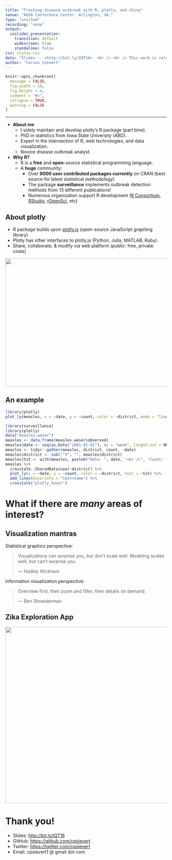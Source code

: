 ```yaml
---
title: "Tracking disease outbreak with R, plotly, and shiny"
venue: "AUSA Conference Center. Arlington, VA."
type: "invited"
recording: "none"
output:
  ioslides_presentation:
    transition: default
    widescreen: true
    standalone: false
css: styles.css
date: "Slides -- <http://bit.ly/IQT16>  <br /> <br /> This work is released under <a href='https://github.com/cpsievert/talks/blob/gh-pages/LICENSE'>Creative Commons</a>"
author: "Carson Sievert"
---
```


```r
knitr::opts_chunk$set(
  message = FALSE,
  fig.width = 10,
  fig.height = 4,
  comment = "#>",
  collapse = TRUE,
  warning = FALSE
)
```

---

* __About me__
    * I solely maintain and develop plotly's R package (part time).
    * PhD in statistics from Iowa State University (ABD).
    * Expert in the intersection of R, web technologies, and data visualization.
    * Novice disease outbreak analyst.
* __Why R?__
    * R is a __free__ and __open__-source statistical programming language.
    * A __huge__ community:
        * Over __9000 user contributed packages currently__ on CRAN (best source for latest statistical methodology)
        * The package __surveillance__ implements outbreak detection methods from 13 different publications!
        * Numerous organization support R development ([R Consortium](https://www.r-consortium.org/), [RStudio](https://www.rstudio.com/home/), [rOpenSci](https://ropensci.org/), etc)

    
## About plotly

* R package builds upon [plotly.js](https://github.com/plotly/plotly.js) (open-source JavaScript graphing library)
* Plotly has other interfaces to plotly.js (Python, Julia, MATLAB, Ruby).
* Share, collaborate, & modify via web platform (public: free, private: costs)

<div align="center">
  <img src="../gifs/ggcaption.gif" width="700" height="400" />
</div>

## An example

```r
library(plotly)
plot_ly(measles, x = ~date, y = ~count, color = ~district, mode = "lines")
```

```r
library(surveillance)
library(plotly)
data("measles.weser")
measles <- data.frame(measles.weser$observed)
measles$date <- seq(as.Date("2001-01-01"), by = "week", length.out = NROW(measles))
measles <- tidyr::gather(measles, district, count, -date)
measles$district <- sub("^X", "", measles$district)
measles$txt <- with(measles, paste0("Date: ", date, "<br />", "Count: ", count))
measles %>%
  crosstalk::SharedData$new(~district) %>%
  plot_ly(x = ~date, y = ~count, color = ~district, text = ~txt) %>%
  add_lines(hoverinfo = "text+name") %>%
  crosstalk("plotly_hover")
```

# What if there are _many_ areas of interest?

## Visualization mantras

Statistical graphics perspective:

> Visualizations can surprise you, but don't scale well.
> Modeling scales well, but can't surprise you.
>
> --- Hadley Wickham

Information visualization perspective:

> Overview first, then zoom and filter, then details on demand.
> 
> --- Ben Shneiderman


## Zika Exploration App

<div align="center">
  <a href = "https://github.com/cpsievert/zikar"> 
    <img src="../gifs/zikar.gif" height="550" width="1000" />
  </a>
</div>

# Thank you!

* Slides: <http://bit.ly/IQT16>
* GitHub: <https://github.com/cpsievert>
* Twitter: <https://twitter.com/cpsievert>
* Email: cpsievert1 @ gmail dot com 
